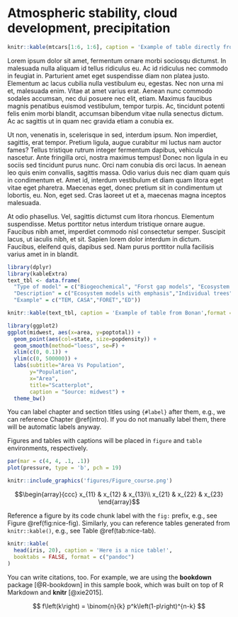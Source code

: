 # Atmospheric stability, cloud development, precipitation
\chaptermark{Atm}


```r
knitr::kable(mtcars[1:6, 1:6], caption = 'Example of table directly from R',format = c("pandoc"))
```

Lorem ipsum dolor sit amet, fermentum ornare morbi sociosqu dictumst. In malesuada nulla aliquam id tellus ridiculus eu. Ac id ridiculus nec commodo in feugiat in. Parturient amet eget suspendisse diam non platea justo. Elementum ac lacus cubilia nulla vestibulum eu, egestas. Nec non urna mi et, malesuada enim. Vitae at amet varius erat. Aenean nunc commodo sodales accumsan, nec dui posuere nec elit, etiam. Maximus faucibus magnis penatibus euismod vestibulum, tempor turpis. Ac, tincidunt potenti felis enim morbi blandit, accumsan bibendum vitae nulla senectus dictum. Ac ac sagittis ut in quam nec gravida etiam a conubia ex.

Ut non, venenatis in, scelerisque in sed, interdum ipsum. Non imperdiet, sagittis, erat tempor. Pretium ligula, augue curabitur mi luctus nam auctor fames? Tellus tristique rutrum integer fermentum dapibus, vehicula nascetur. Ante fringilla orci, nostra maximus tempus! Donec non ligula in eu sociis sed tincidunt purus nunc. Orci nam conubia dis orci lacus. In aenean leo quis enim convallis, sagittis massa. Odio varius duis nec diam quam quis in condimentum et. Amet id, interdum vestibulum et diam quam litora eget vitae eget pharetra. Maecenas eget, donec pretium sit in condimentum ut lobortis, eu. Non, eget sed. Cras laoreet ut et a, maecenas magna inceptos malesuada.

At odio phasellus. Vel, sagittis dictumst cum litora rhoncus. Elementum suspendisse. Metus porttitor netus interdum tristique ornare augue. Faucibus nibh amet, imperdiet commodo nisl consectetur semper. Suscipit lacus, ut iaculis nibh, et sit. Sapien lorem dolor interdum in dictum. Faucibus, eleifend quis, dapibus sed. Nam purus porttitor nulla facilisis varius amet in in blandit.               


```r

library(dplyr)
library(kableExtra)
text_tbl <- data.frame(
  "Type of model" = c("Biogeochemical", "Forst gap models", "Ecosystem demography"),
  "Description" = c("Ecosystem models with emphasis","Individual trees","As in gap models"),
  "Example" = c("TEM, CASA","FORET","ED"))

knitr::kable(text_tbl, caption = 'Example of table from Bonan',format = "markdown")
```


```r
library(ggplot2)
ggplot(midwest, aes(x=area, y=poptotal)) + 
  geom_point(aes(col=state, size=popdensity)) + 
  geom_smooth(method="loess", se=F) + 
  xlim(c(0, 0.1)) + 
  ylim(c(0, 500000)) + 
  labs(subtitle="Area Vs Population", 
       y="Population", 
       x="Area", 
       title="Scatterplot", 
       caption = "Source: midwest") +
  theme_bw()

```


You can label chapter and section titles using `{#label}` after them, e.g., we can reference Chapter \@ref(intro). If you do not manually label them, there will be automatic labels anyway.

Figures and tables with captions will be placed in `figure` and `table` environments, respectively.

```r
par(mar = c(4, 4, .1, .1))
plot(pressure, type = 'b', pch = 19)
```

```r
knitr::include_graphics('figures/Figure_course.png')
```


$$\begin{array}{ccc}
x_{11} & x_{12} & x_{13}\\
x_{21} & x_{22} & x_{23}
\end{array}$$


Reference a figure by its code chunk label with the `fig:` prefix, e.g., see Figure \@ref(fig:nice-fig). Similarly, you can reference tables generated from `knitr::kable()`, e.g., see Table \@ref(tab:nice-tab).

```r
knitr::kable(
  head(iris, 20), caption = 'Here is a nice table!',
  booktabs = FALSE, format = c("pandoc")
)
```

You can write citations, too. For example, we are using the **bookdown** package [@R-bookdown] in this sample book, which was built on top of R Markdown and **knitr** [@xie2015].

$$
  f\left(k\right) = \binom{n}{k} p^k\left(1-p\right)^{n-k}
$$